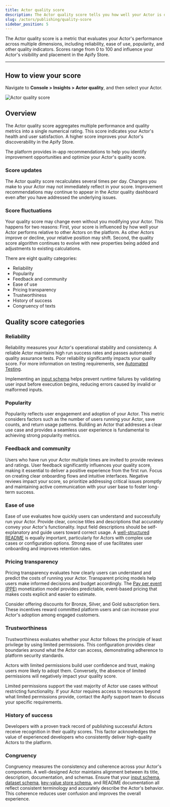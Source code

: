 ```yaml
---
title: Actor quality score
description: The Actor quality score tells you how well your Actor is doing in terms of reliability, ease of use, popularity and other quality indicators. The score ranges from 0 to 100 and influences your visibility in the Store.
slug: /actors/publishing/quality-score
sidebar_position: 5
---
```


The Actor quality score is a metric that evaluates your Actor's performance across multiple dimensions, including reliability, ease of use, popularity, and other quality indicators. Scores range from 0 to 100 and influence your Actor's visibility and placement in the Apify Store.

---

## How to view your score

Navigate to **Console > Insights > Actor quality**, and then select your Actor.

![Actor quality score](./images/actor-quality-score.png)

## Overview

The Actor quality score aggregates multiple performance and quality metrics into a single numerical rating. This score indicates your Actor's health and user satisfaction. A higher score improves your Actor's discoverability in the Apify Store.

The platform provides in-app recommendations to help you identify improvement opportunities and optimize your Actor's quality score.

### Score updates

The Actor quality score recalculates several times per day. Changes you make to your Actor may not immediately reflect in your score. Improvement recommendations may continue to appear in the Actor quality dashboard even after you have addressed the underlying issues.

### Score fluctuations

Your quality score may change even without you modifying your Actor. This happens for two reasons: First, your score is influenced by how well your Actor performs relative to other Actors on the platform. As other Actors improve or decline, your relative position may shift. Second, the quality score algorithm continues to evolve with new properties being added and adjustments to existing calculations.

There are eight quality categories:

- Reliability
- Popularity
- Feedback and community
- Ease of use
- Pricing transparency
- Trustworthiness
- History of success
- Congruency of texts

## Quality score categories

### Reliability

Reliability measures your Actor's operational stability and consistency. A reliable Actor maintains high run success rates and passes automated quality assurance tests. Poor reliability significantly impacts your quality score. For more information on testing requirements, see [Automated Testing](https://docs.apify.com/platform/actors/publishing/test).

Implementing an [input schema](https://docs.apify.com/platform/actors/development/actor-definition/input-schema) helps prevent runtime failures by validating user input before execution begins, reducing errors caused by invalid or malformed inputs.

### Popularity

Popularity reflects user engagement and adoption of your Actor. This metric considers factors such as the number of users running your Actor, save counts, and return usage patterns. Building an Actor that addresses a clear use case and provides a seamless user experience is fundamental to achieving strong popularity metrics.

### Feedback and community

Users who have run your Actor multiple times are invited to provide reviews and ratings. User feedback significantly influences your quality score, making it essential to deliver a positive experience from the first run. Focus on creating clear onboarding flows and intuitive interfaces. Negative reviews impact your score, so prioritize addressing critical issues promptly and maintaining active communication with your user base to foster long-term success.

### Ease of use

Ease of use evaluates how quickly users can understand and successfully run your Actor. Provide clear, concise titles and descriptions that accurately convey your Actor's functionality. Input field descriptions should be self-explanatory and guide users toward correct usage. A [well-structured README](https://docs.apify.com/academy/actor-marketing-playbook/actor-basics/how-to-create-an-actor-readme) is equally important, particularly for Actors with complex use cases or configuration options. Strong ease of use facilitates user onboarding and improves retention rates.

### Pricing transparency

Pricing transparency evaluates how clearly users can understand and predict the costs of running your Actor. Transparent pricing models help users make informed decisions and budget accordingly. The [Pay per event (PPE)](https://docs.apify.com/platform/actors/publishing/monetize/pay-per-event) monetization model provides predictable, event-based pricing that makes costs explicit and easier to estimate.

Consider offering discounts for Bronze, Silver, and Gold subscription tiers. These incentives reward committed platform users and can increase your Actor's adoption among engaged customers.

### Trustworthiness

Trustworthiness evaluates whether your Actor follows the principle of least privilege by using limited permissions. This configuration provides clear boundaries around what the Actor can access, demonstrating adherence to platform security standards.

Actors with limited permissions build user confidence and trust, making users more likely to adopt them. Conversely, the absence of limited permissions will negatively impact your quality score.

Limited permissions support the vast majority of Actor use cases without restricting functionality. If your Actor requires access to resources beyond what limited permissions provide, contact the Apify support team to discuss your specific requirements.

### History of success

Developers with a proven track record of publishing successful Actors receive recognition in their quality scores. This factor acknowledges the value of experienced developers who consistently deliver high-quality Actors to the platform.

### Congruency

Congruency measures the consistency and coherence across your Actor's components. A well-designed Actor maintains alignment between its title, description, documentation, and schemas. Ensure that your [input schema](https://docs.apify.com/platform/actors/development/actor-definition/input-schema), [dataset schema](https://docs.apify.com/platform/actors/development/actor-definition/dataset-schema), [key-value store schema](https://docs.apify.com/platform/actors/development/actor-definition/key-value-store-schema), and README documentation all reflect consistent terminology and accurately describe the Actor's behavior. This coherence reduces user confusion and improves the overall experience.
